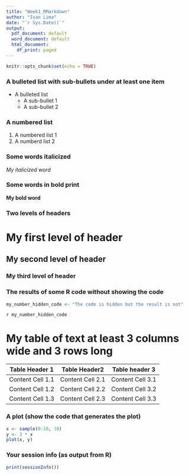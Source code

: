 ```yaml
---
title: "Week1_RMarkdown"
author: "Ivan Lima"
date: "`r Sys.Date()`"
output:
  pdf_document: default
  word_document: default
  html_document:
    df_print: paged
---
```


```r
knitr::opts_chunk$set(echo = TRUE)
```
### A bulleted list with sub-bullets under at least one item

* A bulleted list
  + A sub-bullet 1
  + A sub-bullet 2

### A numbered list

1. A numbered list 1
2. A numberd list 2

### Some words italicized

*My italicized word*

### Some words in bold print 
**My bold word**

### Two levels of headers

# My first level of header

## My second level of header

### My third level of header

### The results of some R code without showing the code

```r
my_number_hidden_code <- "The code is hidden but the result is not"
```
`r my_number_hidden_code`

# My table of text at least 3 columns wide and 3 rows long

Table Header 1 | Table Header2 | Table header 3
------------- | ------------- | --------------
Content Cell 1.1  | Content Cell 2.1  | Content Cell 3.1
Content Cell 1.2  | Content Cell 2.2  | Content Cell 3.2
Content Cell 1.3  | Content Cell 2.3  | Content Cell 3.3

### A plot (show the code that generates the plot)

```r
x <- sample(0:10, 10)
y <- 3 * x
plot(x, y)
```

### Your session info (as output from R)

```r
print(sessionInfo())
```





